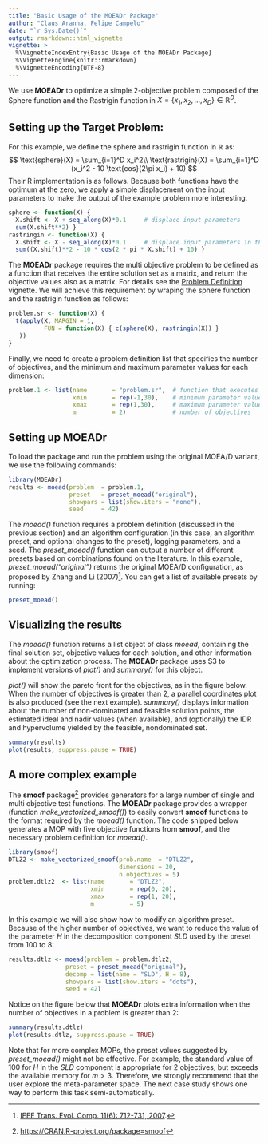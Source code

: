 ```yaml
---
title: "Basic Usage of the MOEADr Package"
author: "Claus Aranha, Felipe Campelo"
date: "`r Sys.Date()`"
output: rmarkdown::html_vignette
vignette: >
  %\VignetteIndexEntry{Basic Usage of the MOEADr Package}
  %\VignetteEngine{knitr::rmarkdown}
  %\VignetteEncoding{UTF-8}
---
```


We use **MOEADr** to optimize a simple 2-objective problem composed of the Sphere
function and the Rastrigin function in  $X = \{x_1,x_2,\dots,x_D\} \in\mathbb{R}^D$.

## Setting up the Target Problem:

For this example, we define the sphere and rastrigin function in $\mathbb{R}$ as:
$$
\text{sphere}(X) = \sum_{i=1}^D x_i^2\\
\text{rastrigin}(X) = \sum_{i=1}^D (x_i^2 - 10 \text{cos}(2\pi x_i) + 10)
$$
Their R implementation is as follows. Because both functions have the optimum at
the zero, we apply a simple displacement on the input parameters to make the
output of the example problem more interesting.

```r
sphere <- function(X) {
  X.shift <- X + seq_along(X)*0.1     # displace input parameters
  sum(X.shift**2) }
rastringin <- function(X) {
  X.shift <- X - seq_along(X)*0.1     # displace input parameters in the opposite direction
  sum((X.shift)**2 - 10 * cos(2 * pi * X.shift) + 10) }
```

The **MOEADr** package requires the multi objective problem to be defined as a
function that receives the entire solution set as a matrix, and return the
objective values also as a matrix. For details see the [Problem
Definition](problem-definition.html) vignette. We will achieve this requirement
by wraping the sphere function and the rastrigin function as follows:

```r
problem.sr <- function(X) {
  t(apply(X, MARGIN = 1,
          FUN = function(X) { c(sphere(X), rastringin(X)) } 
   ))
}
```

Finally, we need to create a problem definition list that specifies the number
of objectives, and the minimum and maximum parameter values for each dimension:

```r
problem.1 <- list(name       = "problem.sr",  # function that executes the MOP
                  xmin       = rep(-1,30),    # minimum parameter value for each dimension
                  xmax       = rep(1,30),     # maximum parameter value for each dimension
                  m          = 2)             # number of objectives
```

## Setting up **MOEADr**

To load the package and run the problem using the original MOEA/D variant, we
use the following commands:

```r
library(MOEADr)
results <- moead(problem  = problem.1,
                 preset   = preset_moead("original"),
                 showpars = list(show.iters = "none"), 
                 seed     = 42)
```

The *moead()* function requires a problem definition (discussed in the previous
section) and an algorithm configuration (in this case, an algorithm preset, and optional changes to the preset), logging parameters, and a seed. The *preset_moead()*  function can output a number of
different presets based on combinations found on the literature. In this
example, *preset_moead("original")* returns the original MOEA/D configuration, as
proposed by Zhang and Li (2007)^[[IEEE Trans. Evol. Comp. 11(6): 712-731, 2007](http://ieeexplore.ieee.org/document/4358754/).]. You can get a list of available presets by running:

```r
preset_moead()
```

## Visualizing the results

The *moead()* function returns a list object of class _moead_, containing the final solution set, objective values for each solution, and other information about the optimization process.
The **MOEADr** package uses S3 to implement versions of *plot()* and *summary()* for this object.

*plot()* will show the pareto front for the objectives, as in the figure below.
When the number of objectives is greater than 2, a parallel coordinates plot is
also produced (see the next example). *summary()* displays information about 
the number of non-dominated and feasible solution points, the estimated ideal and nadir values (when available), and (optionally) the IDR and hypervolume yielded by the feasible, nondominated set.

```r
summary(results)
plot(results, suppress.pause = TRUE)
```

## A more complex example

The **smoof** package^[[https://CRAN.R-project.org/package=smoof](https://CRAN.R-project.org/package=smoof)] provides generators
for a large number of single and multi objective test functions. The **MOEADr** package provides a 
wrapper (function *make_vectorized_smoof()*) to easily convert **smoof** functions to the format required by the *moead()* function. The 
code snipped below generates a MOP with five objective functions from **smoof**, and the necessary 
problem definition for *moead()*.

```r
library(smoof)
DTLZ2 <- make_vectorized_smoof(prob.name  = "DTLZ2",
                               dimensions = 20,
                               n.objectives = 5)
problem.dtlz2  <- list(name       = "DTLZ2",
                       xmin       = rep(0, 20),
                       xmax       = rep(1, 20),
                       m          = 5)
```

In this example we will also show how to modify an algorithm preset. Because of the higher number
of objectives, we want to reduce the value of the parameter $H$ in the decomposition component *SLD*
used by the preset from 100 to 8:

```r
results.dtlz <- moead(problem = problem.dtlz2,
                preset = preset_moead("original"),
                decomp = list(name = "SLD", H = 8), 
                showpars = list(show.iters = "dots"), 
                seed = 42)
```

Notice on the figure below that **MOEADr** plots extra information when the number of objectives in a problem is greater than 2:
```r
summary(results.dtlz)
plot(results.dtlz, suppress.pause = TRUE)
```

Note that for more complex MOPs, the preset values suggested by *preset_moead()* might not be effective. 
For example, the standard value of 100 for $H$ in the *SLD* component is appropriate for 2 objectives, but exceeds the available memory for $m > 3$. Therefore, we strongly recommend that the 
user explore the meta-parameter space. The next case study shows one way to perform this task semi-automatically.
